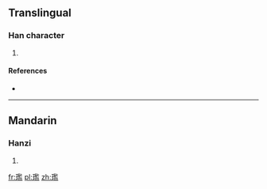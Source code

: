 ==Translingual==

===Han character===
{{Han char|rn=96|rad=玉|as=14|sn=18|four=|canj=MGSIT,MGSMT}}

# {{defn|Han|sort=玉14}}

====References====
* {{Han ref|kx=0744.140|dkj=21308|dj=1153.010|hdz=21143.030|uh=74BC|ud=29884}}

----

==Mandarin==

===Hanzi===
{{cmn-hanzi|pin=[[lán]] ([[lan2]])|wg=lan<sup>2</sup>}}

# {{defn|lang=cmn|sort=玉14}}

[[fr:璼]]
[[pl:璼]]
[[zh:璼]]